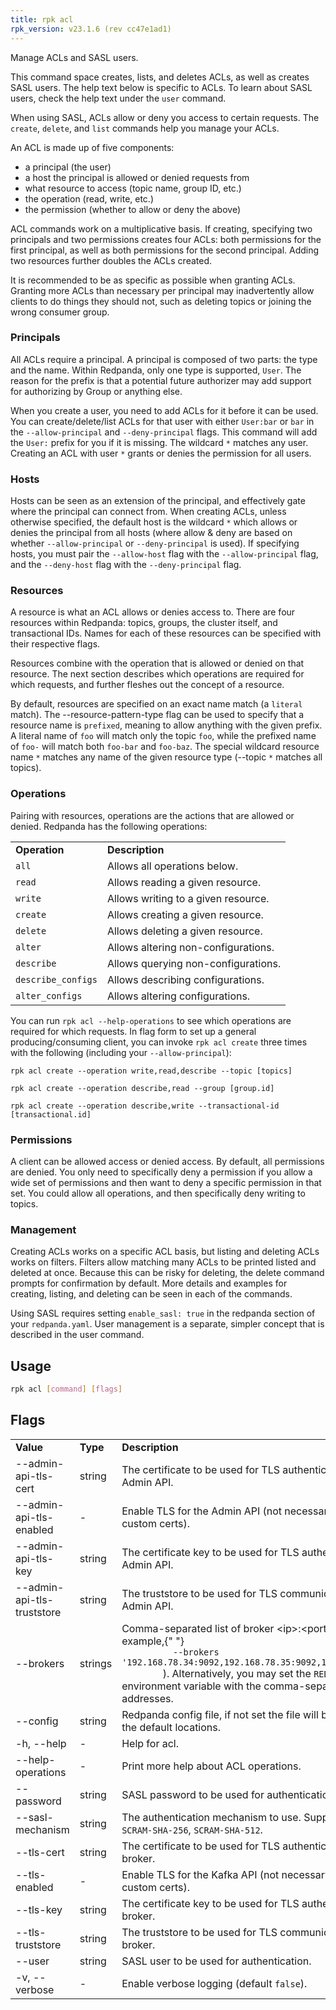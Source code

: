 ```yaml
---
title: rpk acl
rpk_version: v23.1.6 (rev cc47e1ad1)
---
```


<head>
  <meta name="title" content="rpk acl | Redpanda Docs" />
  <meta name="description" content="rpk acl" />
  <link rel="canonical" href="https://docs.redpanda.com/docs/reference/rpk/rpk-acl/" />
</head>

Manage ACLs and SASL users.

This command space creates, lists, and deletes ACLs, as well as creates SASL
users. The help text below is specific to ACLs. To learn about SASL users,
check the help text under the `user` command.

When using SASL, ACLs allow or deny you access to certain requests. The
`create`, `delete`, and `list` commands help you manage your ACLs.

An ACL is made up of five components:

- a principal (the user)
- a host the principal is allowed or denied requests from
- what resource to access (topic name, group ID, etc.)
- the operation (read, write, etc.)
- the permission (whether to allow or deny the above)

ACL commands work on a multiplicative basis. If creating, specifying two
principals and two permissions creates four ACLs: both permissions for the
first principal, as well as both permissions for the second principal. Adding
two resources further doubles the ACLs created.

It is recommended to be as specific as possible when granting ACLs. Granting
more ACLs than necessary per principal may inadvertently allow clients to do
things they should not, such as deleting topics or joining the wrong consumer
group.

### Principals

All ACLs require a principal. A principal is composed of two parts: the type
and the name. Within Redpanda, only one type is supported, `User`. The reason
for the prefix is that a potential future authorizer may add support for
authorizing by Group or anything else.

When you create a user, you need to add ACLs for it before it can be used. You
can create/delete/list ACLs for that user with either `User:bar` or `bar`
in the `--allow-principal` and `--deny-principal` flags. This command will add the
`User:` prefix for you if it is missing. The wildcard `*` matches any user.
Creating an ACL with user `*` grants or denies the permission for all users.

### Hosts

Hosts can be seen as an extension of the principal, and effectively gate where
the principal can connect from. When creating ACLs, unless otherwise specified,
the default host is the wildcard `*` which allows or denies the principal from
all hosts (where allow & deny are based on whether `--allow-principal` or
`--deny-principal` is used). If specifying hosts, you must pair the `--allow-host`
flag with the `--allow-principal` flag, and the `--deny-host` flag with the
`--deny-principal` flag.

### Resources

A resource is what an ACL allows or denies access to. There are four resources
within Redpanda: topics, groups, the cluster itself, and transactional IDs.
Names for each of these resources can be specified with their respective flags.

Resources combine with the operation that is allowed or denied on that
resource. The next section describes which operations are required for which
requests, and further fleshes out the concept of a resource.

By default, resources are specified on an exact name match (a `literal` match).
The --resource-pattern-type flag can be used to specify that a resource name is
`prefixed`, meaning to allow anything with the given prefix. A literal name of
`foo` will match only the topic `foo`, while the prefixed name of `foo-` will
match both `foo-bar` and `foo-baz`. The special wildcard resource name `*`
matches any name of the given resource type (--topic `*` matches all topics).

### Operations

Pairing with resources, operations are the actions that are allowed or denied.
Redpanda has the following operations:

<table>
  <tbody>
    <tr>
      <td>
        <strong>Operation</strong>
      </td>
      <td>
        <strong>Description</strong>
      </td>
    </tr>
    <tr>
      <td>
        <code>all</code>
      </td>
      <td>Allows all operations below.</td>
    </tr>
    <tr>
      <td>
        <code>read</code>
      </td>
      <td>Allows reading a given resource.</td>
    </tr>
    <tr>
      <td>
        <code>write</code>
      </td>
      <td>Allows writing to a given resource.</td>
    </tr>
    <tr>
      <td>
        <code>create</code>
      </td>
      <td>Allows creating a given resource.</td>
    </tr>
    <tr>
      <td>
        <code>delete</code>
      </td>
      <td>Allows deleting a given resource.</td>
    </tr>
    <tr>
      <td>
        <code>alter</code>
      </td>
      <td>Allows altering non-configurations.</td>
    </tr>
    <tr>
      <td>
        <code>describe</code>
      </td>
      <td>Allows querying non-configurations.</td>
    </tr>
    <tr>
      <td>
        <code>describe_configs</code>
      </td>
      <td>Allows describing configurations.</td>
    </tr>
    <tr>
      <td>
        <code>alter_configs</code>
      </td>
      <td>Allows altering configurations.</td>
    </tr>
  </tbody>
</table>

You can run `rpk acl --help-operations` to see which operations are required for which
requests. In flag form to set up a general producing/consuming client, you can
invoke `rpk acl create` three times with the following (including your
`--allow-principal`):

`rpk acl create --operation write,read,describe --topic [topics] `

`rpk acl create --operation describe,read --group [group.id]`

`rpk acl create --operation describe,write --transactional-id [transactional.id]`

### Permissions

A client can be allowed access or denied access. By default, all permissions
are denied. You only need to specifically deny a permission if you allow a wide
set of permissions and then want to deny a specific permission in that set.
You could allow all operations, and then specifically deny writing to topics.

### Management

Creating ACLs works on a specific ACL basis, but listing and deleting ACLs
works on filters. Filters allow matching many ACLs to be printed listed and
deleted at once. Because this can be risky for deleting, the delete command
prompts for confirmation by default. More details and examples for creating,
listing, and deleting can be seen in each of the commands.

Using SASL requires setting `enable_sasl: true` in the redpanda section of your
`redpanda.yaml`. User management is a separate, simpler concept that is
described in the user command.

## Usage

```bash
rpk acl [command] [flags]
```

## Flags

<table>
  <tbody>
    <tr>
      <td>
        <strong>Value</strong>
      </td>
      <td>
        <strong>Type</strong>
      </td>
      <td>
        <strong>Description</strong>
      </td>
    </tr>
    <tr>
      <td>--admin-api-tls-cert</td>
      <td>string</td>
      <td>
        The certificate to be used for TLS authentication with the Admin API.
      </td>
    </tr>
    <tr>
      <td>--admin-api-tls-enabled</td>
      <td>-</td>
      <td>
        Enable TLS for the Admin API (not necessary if specifying custom certs).
      </td>
    </tr>
    <tr>
      <td>--admin-api-tls-key</td>
      <td>string</td>
      <td>
        The certificate key to be used for TLS authentication with the Admin
        API.
      </td>
    </tr>
    <tr>
      <td>--admin-api-tls-truststore</td>
      <td>string</td>
      <td>
        The truststore to be used for TLS communication with the Admin API.
      </td>
    </tr>
    <tr>
      <td>--brokers</td>
      <td>strings</td>
      <td>
        Comma-separated list of broker &lt;ip&gt;:&lt;port&gt; pairs (for example,{" "}
        <code>
          --brokers '192.168.78.34:9092,192.168.78.35:9092,192.179.23.54:9092'
        </code>
        ). Alternatively, you may set the <code>REDPANDA_BROKERS</code> environment
        variable with the comma-separated list of broker addresses.
      </td>
    </tr>
    <tr>
      <td>--config</td>
      <td>string</td>
      <td>
        Redpanda config file, if not set the file will be searched for in the
        default locations.
      </td>
    </tr>
    <tr>
      <td>-h, --help</td>
      <td>-</td>
      <td>Help for acl.</td>
    </tr>
    <tr>
      <td>--help-operations</td>
      <td>-</td>
      <td>Print more help about ACL operations.</td>
    </tr>
    <tr>
      <td>--password</td>
      <td>string</td>
      <td>SASL password to be used for authentication.</td>
    </tr>
    <tr>
      <td>--sasl-mechanism</td>
      <td>string</td>
      <td>
        The authentication mechanism to use. Supported values:{" "}
        <code>SCRAM-SHA-256</code>, <code>SCRAM-SHA-512</code>.
      </td>
    </tr>
    <tr>
      <td>--tls-cert</td>
      <td>string</td>
      <td>
        The certificate to be used for TLS authentication with the broker.
      </td>
    </tr>
    <tr>
      <td>--tls-enabled</td>
      <td>-</td>
      <td>
        Enable TLS for the Kafka API (not necessary if specifying custom certs).
      </td>
    </tr>
    <tr>
      <td>--tls-key</td>
      <td>string</td>
      <td>
        The certificate key to be used for TLS authentication with the broker.
      </td>
    </tr>
    <tr>
      <td>--tls-truststore</td>
      <td>string</td>
      <td>The truststore to be used for TLS communication with the broker.</td>
    </tr>
    <tr>
      <td>--user</td>
      <td>string</td>
      <td>SASL user to be used for authentication.</td>
    </tr>
    <tr>
      <td>-v, --verbose</td>
      <td>-</td>
      <td>
        Enable verbose logging (default <code>false</code>).
      </td>
    </tr>
  </tbody>
</table>
